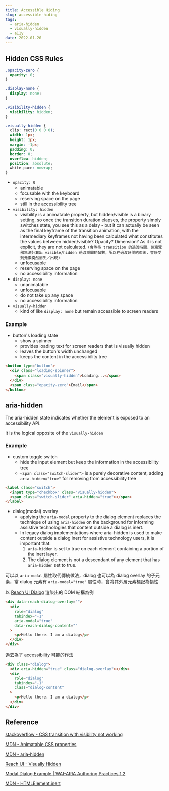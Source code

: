 ```yaml
---
title: Accessible Hiding
slug: accessible-hiding
tags:
  - aria-hidden
  - visually-hidden
  - a11y
date: 2022-01-20
---
```


## Hidden CSS Rules

```css
.opacity-zero {
  opacity: 0;
}

.display-none {
  display: none;
}

.visibility-hidden {
  visibility: hidden;
}

.visually-hidden {
  clip: rect(0 0 0 0);
  width: 1px;
  height: 1px;
  margin: -1px;
  padding: 0;
  border: 0;
  overflow: hidden;
  position: absolute;
  white-pace: nowrap;
}
```

- `opacity: 0`
  - animatable
  - focusable with the keyboard
  - reserving space on the page
  - still in the accessibility tree
- `visibility: hidden`
  - visibility is a animatable property, but hidden/visible is a binary setting, so once the transition duration elapses, the property simply switches state, you see this as a delay - but it can actually be seen as the final keyframe of the transition animation, with the intermediary keyframes not having been calculated what constitutes the values between hidden/visible? Opacity? Dimension? As it is not explicit, they are not calculated. `(會等待 transition 的過渡時間，但瀏覽器無法計算出 visible/hidden 過渡期間的幀數，所以在過渡時間結束後，會感受到元素突然消失／出現)`
  - unfocusable
  - reserving space on the page
  - no accessibility information
- `display: none`
  - unanimatable
  - unfocusable
  - do not take up any space
  - no accessibility information
- `visually-hidden`
  - kind of like `display: none` but remain accessible to screen readers
  
### Example

- button's loading state
  - show a spinner
  - provides loading text for screen readers that is visually hidden
  - leaves the button's width unchanged
  - keeps the content in the accessibility tree
  
```html
<button type="button">
  <div class="loading-spinner">
    <span class="visually-hidden">Loading...</span>
  </div>
  <span class="opacity-zero">Email</span>
</button>
``` 


## aria-hidden

The aria-hidden state indicates whether the element is exposed to an accessibility API.

It is the logical opposite of the `visually-hidden`

### Example

- custom toggle switch
  - hide the input element but keep the information in the accessibility tree
  - `<span class="switch-slider">` is a purely decorative content, adding `aria-hidden="true"` for removing from accessibility tree

```html
<label class="switch">
  <input type="checkbox" class="visually-hidden">
  <span class="switch-slider" aria-hidden="true"></span>
</label>
```

- dialog(modal) overlay
  - applying the `aria-modal` property to the dialog element replaces the technique of using `aria-hidden` on the background for informing assistive technologies that content outside a dialog is inert.
  - In legacy dialog implementations where aria-hidden is used to make content outside a dialog inert for assistive technology users, it is important that:
    1. `aria-hidden` is set to true on each element containing a portion of the inert layer.
    1. The dialog element is not a descendant of any element that has `aria-hidden` set to true.

可以以 `aria-modal` 屬性取代傳統做法，dialog 也可以為 dialog overlay 的子元素，當 dialog 元素有 `aria-modal="true"` 屬性時，會將其外層元素標記為惰性

以 [Reach UI Dialog](https://reach.tech/dialog) 渲染出的 DOM 結構為例

```html
<div data-reach-dialog-overlay="">
  <div
    role="dialog"
    tabindex="-1"
    aria-modal="true"
    data-reach-dialog-content=""
  >
    <p>Hello there. I am a dialog</p>
  </div>
</div>
```

過去為了 accessibility 可能的作法

```html
<div class="dialog">
  <div aria-hidden="true" class="dialog-overlay"></div>
  <div
    role="dialog"
    tabindex="-1"
    class="dialog-content"
  >
    <p>Hello there. I am a dialog</p>
  </div>
</div>
```

## Reference

[stackoverflow - CSS transition with visibility not working](https://stackoverflow.com/questions/27900053/css-transition-with-visibility-not-working)

[MDN - Animatable CSS properties](https://developer.mozilla.org/en-US/docs/Web/CSS/CSS_animated_properties)

[MDN - aria-hidden](https://developer.mozilla.org/en-US/docs/Web/Accessibility/ARIA/Attributes/aria-hidden)

[Reach UI - Visually Hidden](https://reach.tech/visually-hidden/)

[Modal Dialog Example | WAI-ARIA Authoring Practices 1.2](https://w3c.github.io/aria-practices/examples/dialog-modal/dialog.html)

[MDN - HTMLElement.inert](https://developer.mozilla.org/en-US/docs/Web/API/HTMLElement/inert)
